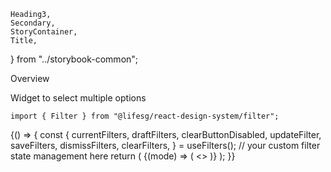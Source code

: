     Heading3,
    Secondary,
    StoryContainer,
    Title,
} from "../storybook-common";

<Meta title="Modules/Filter/Addons" component={Filter} />

<Title>Filter.Checkbox</Title>

<Secondary>Overview</Secondary>

Widget to select multiple options

```tsx
import { Filter } from "@lifesg/react-design-system/filter";
```

<Canvas>
    <Story name="Filter Checkbox">
        {() => {
            const {
                currentFilters,
                draftFilters,
                clearButtonDisabled,
                updateFilter,
                saveFilters,
                dismissFilters,
                clearFilters,
            } = useFilters(); // your custom filter state management here
            return (
                <StoryContainer>
                    <Filter
                        clearButtonDisabled={clearButtonDisabled}
                        onClear={clearFilters}
                        onDismiss={dismissFilters}
                        onDone={saveFilters}
                    >
                        {(mode) => (
                            <>
                                <Filter.Checkbox
                                    showMobileDivider={false}
                                    title="With 5 or less items"
                                    selectedOptions={draftFilters.cat1}
                                    onSelect={updateFilter(mode, "cat1")}
                                    options={[
                                        {
                                            value: "1",
                                            label: "Sample text",
                                        },
                                        {
                                            value: "2",
                                            label: "Sample teeext",
                                        },
                                        {
                                            value: "3",
                                            label: "Sample teeeeeeeeext",
                                        },
                                    ]}
                                />
                                <Filter.Checkbox
                                    title="With more than 5 items"
                                    selectedOptions={draftFilters.cat2}
                                    onSelect={updateFilter(mode, "cat2")}
                                    options={[
                                        {
                                            value: "1",
                                            label: "Label 1",
                                        },
                                        {
                                            value: "2",
                                            label: "Label 2",
                                        },
                                        {
                                            value: "3",
                                            label: "Label 3",
                                        },
                                        {
                                            value: "4",
                                            label: "Label 4",
                                        },
                                        {
                                            value: "5",
                                            label: "Label 5, which is much longer than other labels for some mysterious reason",
                                        },
                                        {
                                            value: "6",
                                            label: "Label 6",
                                        },
                                        {
                                            value: "7",
                                            label: "Label 7",
                                        },
                                        {
                                            value: "8",
                                            label: "Label 8",
                                        },
                                    ]}
                                />
                            </>
                        )}
                    </Filter>
                </StoryContainer>
            );
        }}
    </Story>
</Canvas>

<PropsTable />
